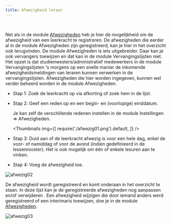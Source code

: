 ```yaml
---
title: Afwezigheid leraar
---
```


<LegacyAction img="sick.png" text="Beheer afwezige leraren"/>  <br /> 

Net als in de module [Afwezigheden](/afwezigheden) heb je hier de mogelijkheid om de afwezigheid van een leerkracht te registreren. De afwezigheden die eerder al in de module Afwezigheden zijn geregistreerd, kan je hier in het overzicht ook terugvinden. De module Afwezigheden is iets uitgebreider. Daar kan je ook vervangers toewijzen en dat kan in de module Vervangingslijsten niet. Het opzet is dat studiemeesters/administratief medewerkers in de module Vervangingslijsten 's morgens op een snelle manier de inkomende afwezigheidsmeldingen van leraren kunnen verwerken in de vervangingslijsten. Afwezigheden die hier worden ingegeven, kunnen wel verder beheerd worden in de module Afwezigheden. 

- Stap 1: Zoek de leerkracht op via afkorting of zoek hem in de lijst.
- Stap 2: Geef een reden op en een begin- en (voorlopige) einddatum. 

  Je kan zelf de verschillende redenen instellen in de module Instellingen => Afwezigheden.

  <Thumbnails img={[
    require('./afwezig01.png').default, 
  ]} />

- Stap 3: Duid aan of de leerkracht afwezig is voor een hele dag, enkel de voor- of namiddag of voor de avond (indien gedefinieerd in de lessenrooster). Het is ook mogelijk om één of enkele lesuren aan te vinken. 
- Stap 4: Voeg de afwezigheid toe.

![afwezig02](./afwezig02.png)

De afwezigheid wordt geregistreerd en komt onderaan in het overzicht te staan. In deze lijst kan je de geregistreerde afwezigheden nog aanpassen <LegacyAction img="edit.png"/> en/of verwijderen <LegacyAction img="remove.png"/>. Een afwezigheid wijzigen die door iemand anders werd geregistreerd of een interimaris toewijzen, doe je in de module [Afwezigheden](/afwezigheden).

![afwezig03](./afwezig03.PNG)